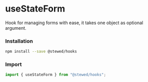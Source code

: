 
# useStateForm

Hook for managing forms with ease, it takes one object as optional argument.

### Installation

```bash
npm install --save @stewed/hooks
```

### Import

```js
import { useStateForm } from "@stewed/hooks";
```

<Meta of={StateFormStories} />

<Stories />
